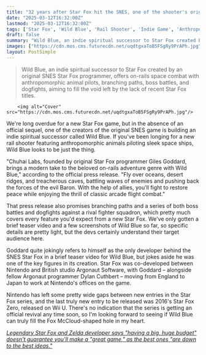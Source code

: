 ```yaml
---
title: "32 years after Star Fox hit the SNES, one of the shooter's original creators is building an indie spiritual successor"
date: "2025-03-12T16:32:00Z"
lastmod: "2025-03-12T16:32:00Z"
tags: ['Star Fox', 'Wild Blue', 'Rail Shooter', 'Indie Game', 'Anthropomorphic Animals', 'Space Combat', 'SNES', 'Wii U']
draft: false
summary: "Wild Blue, an indie spiritual successor to Star Fox created by an original SNES Star Fox programmer, offers on-rails space combat with anthropomorphic animal pilots, branching paths, boss battles, and dogfights, aiming to fill the void left by the lack of recent Star Fox titles."
images: ["https://cdn.mos.cms.futurecdn.net/uqdtgxaToB5FSgRy9PrAPh.jpg"]
layout: PostSimple
---
```

> Wild Blue, an indie spiritual successor to Star Fox created by an original SNES Star Fox programmer, offers on-rails space combat with anthropomorphic animal pilots, branching paths, boss battles, and dogfights, aiming to fill the void left by the lack of recent Star Fox titles.


        <img alt="Cover" src="https://cdn.mos.cms.futurecdn.net/uqdtgxaToB5FSgRy9PrAPh.jpg"/>
        
We're long overdue for a new Star Fox game, but in the absence of an official sequel, one of the creators of the original SNES game is building an indie spiritual successor called Wild Blue. If you've been longing for a new rail shooter featuring anthropomorphic animals piloting sleek space ships, Wild Blue looks to be just the thing.

"Chuhai Labs, founded by original Star Fox programmer Giles Goddard, brings a modern take to the beloved on-rails adventure genre with Wild Blue," according to the official press release. "Fly over oceans, desert ridges, and treacherous caves, battling waves of enemies and pushing back the forces of the evil Baron. With the help of allies, you'll fight to restore peace while enjoying the thrill of classic arcade flight combat."

That press release also promises branching paths and a series of both boss battles and dogfights against a rival fighter squadron, which pretty much covers every feature you'd expect from a new Star Fox. We've only gotten a brief teaser video and a few screenshots of Wild Blue so far, so specific details are pretty light, but the devs certainly understand their target audience here.

Goddard quite jokingly refers to himself as the only developer behind the SNES Star Fox in a brief teaser video for Wild Blue, but jokes aside he was one of the key figures in its creation. Star Fox was co-developed between Nintendo and British studio Argonaut Software, with Goddard – alongside fellow Argonaut programmer Dylan Cuthbert – moving from England to Japan to work at Nintendo's offices on the game.

Nintendo has left some pretty wide gaps between new entries in the Star Fox series, and the last truly new entry to be released was 2016's Star Fox Zero, released on Wii U. There's no indication that the series is getting an official revival any time soon, so I'm looking forward to seeing if Wild Blue can truly fill the Fox McCloud-shaped hole in my heart.

[<em>Legendary Star Fox and Zelda developer says "having a big, huge budget" doesn't guarantee you'll make a "great game," as the best ones "are down to the best ideas."</em>](https://www.gamesradar.com/games/legendary-star-fox-and-zelda-developer-says-having-a-big-huge-budget-doesnt-guarantee-youll-make-a-great-game-as-the-best-ones-are-down-to-the-best-ideas/)
        